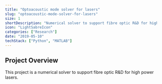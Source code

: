 ```yaml
---
title: "Optoacoustic mode solver for lasers"
slug: "optoacoustic-mode-solver-for-lasers"
size: 1
shortDescription: "Numerical solver to support fibre optic R&D for high power lasers"
icon: "LightSabreIcon"
categories: ["Research"]
date: "2019-05-10"
techStack: ["Python", "MATLAB"]
---
```


## Project Overview

This project is a numerical solver to support fibre optic R&D for high power lasers.